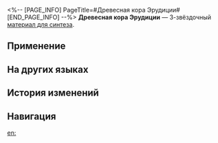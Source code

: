 <%-- [PAGE_INFO]
PageTitle=#Древесная кора Эрудиции#
[END_PAGE_INFO] --%>
{{Предмет Инфобокс
|id          = 182006
|Изображение = Предмет Древесная кора Эрудиции.png
|Тип         = Материал для синтеза
|Инвентарь   = Другие материалы
|Редкость    = 3
|Эффект      = 
|Описание    = Материал для синтеза уровня 3
|Источник1   = [[Поселение роботов: автоматоны и другие противники]]
}}
{{Описание|Кажется, эта высушенная кора обладает силой Эрудиции.<br />Её складки рассказывают о прошедших годах и мудрости природы.<br />Она говорит гораздо больше, когда её измельчают в целлюлозу, используемую для изготовления бумаги.<br /><br />''«Мудрость человечества заключена в одном этом слове».''}}
'''Древесная кора Эрудиции''' — 3-звёздочный [[Материалы для синтеза|материал для синтеза]].

==Применение==
{{Используется в создании}}

==На других языках==
{{На других языках
|en   = Tree Bark of Erudition
|zhs  = 智识树皮
|zht  = 智識樹皮
|ja   = 知恵の樹皮
|ko   = 지식의 나무껍질
|es   = Corteza de árbol de la Erudición
|fr   = Écorce d'arbre de l'Érudition
|ru   = Древесная кора Эрудиции
|th   = Tree Bark of Erudition
|vi   = Vỏ Cây Tri Thức
|de   = Baumrinde der Gelehrsamkeit
|id   = Tree Bark of Erudition
|pt   = Casca de Árvore da Erudição
}}

==История изменений==
{{История изменений|3.5}}

==Навигация==
{{Материалы синтеза Навбокс}}

[[en:]]